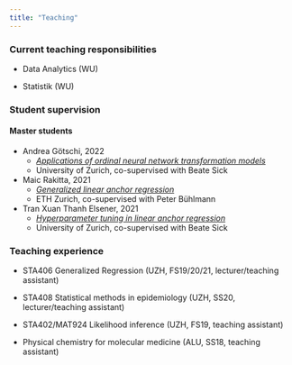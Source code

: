 ```yaml
---
title: "Teaching"
---
```


### Current teaching responsibilities

* Data Analytics (WU)

* Statistik (WU)

### Student supervision

#### Master students

* Andrea Götschi, 2022
  * [*Applications of ordinal neural network 
    transformation models*](https://www.biostat.uzh.ch/master-theses)
  * University of Zurich, co-supervised with Beate Sick
  
* Maic Rakitta, 2021
  * [*Generalized linear anchor regression*](https://github.com/rakittam/glare)
  * ETH Zurich, co-supervised with Peter Bühlmann

* Tran Xuan Thanh Elsener, 2021
  * [*Hyperparameter tuning in linear anchor regression*](https://www.biostat.uzh.ch/master-theses)
  * University of Zurich, co-supervised with Beate Sick

### Teaching experience

* STA406 Generalized Regression (UZH, FS19/20/21, lecturer/teaching assistant)

* STA408 Statistical methods in epidemiology (UZH, SS20, lecturer/teaching assistant)

* STA402/MAT924 Likelihood inference (UZH, FS19, teaching assistant)

* Physical chemistry for molecular medicine (ALU, SS18, teaching assistant)
